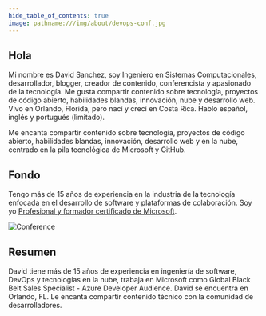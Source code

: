```yaml
---
hide_table_of_contents: true
image: pathname:///img/about/devops-conf.jpg
---
```


## Hola

Mi nombre es David Sanchez, soy Ingeniero en Sistemas Computacionales, desarrollador, blogger, creador de contenido, conferencista y apasionado de la tecnología. Me gusta compartir contenido sobre tecnología, proyectos de código abierto, habilidades blandas, innovación, nube y desarrollo web. Vivo en Orlando, Florida, pero nací y crecí en Costa Rica. Hablo español, inglés y portugués (limitado).

Me encanta compartir contenido sobre tecnología, proyectos de código abierto, habilidades blandas, innovación, desarrollo web y en la nube, centrado en la pila tecnológica de Microsoft y GitHub.

## Fondo

Tengo más de 15 años de experiencia en la industria de la tecnología enfocada en el desarrollo de software y plataformas de colaboración. Soy yo [Profesional y formador certificado de Microsoft](https://learn.microsoft.com/users/dsanchezcr/transcript/7o62li8gpo3z6qr).

![Conference](pathname:///img/about/devops-conf.jpg)

## Resumen

David tiene más de 15 años de experiencia en ingeniería de software, DevOps y tecnologías en la nube, trabaja en Microsoft como Global Black Belt Sales Specialist - Azure Developer Audience. David se encuentra en Orlando, FL. Le encanta compartir contenido técnico con la comunidad de desarrolladores.